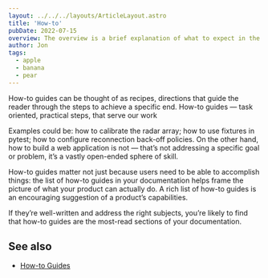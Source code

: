 ```yaml
---
layout: ../../../layouts/ArticleLayout.astro
title: 'How-to'
pubDate: 2022-07-15
overview: The overview is a brief explanation of what to expect in the article. By storing it in the frontmatter we can access it for previews in search.
author: Jon
tags:
  - apple
  - banana
  - pear
---
```


How-to guides can be thought of as recipes, directions that guide the reader through the steps to achieve a specific end.
How-to guides — task oriented, practical steps, that serve our work

Examples could be: how to calibrate the radar array; how to use fixtures in pytest; how to configure reconnection back-off policies. On the other hand, how to build a web application is not — that’s not addressing a specific goal or problem, it’s a vastly open-ended sphere of skill.

How-to guides matter not just because users need to be able to accomplish things: the list of how-to guides in your documentation helps frame the picture of what your product can actually do. A rich list of how-to guides is an encouraging suggestion of a product’s capabilities.

If they’re well-written and address the right subjects, you’re likely to find that how-to guides are the most-read sections of your documentation.

## See also

- [How-to Guides](https://diataxis.fr/how-to-guides/)
